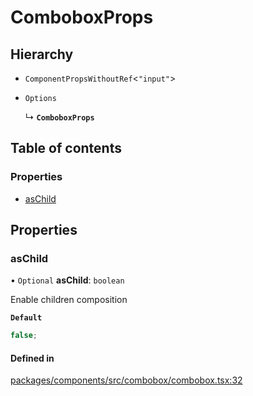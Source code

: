 # ComboboxProps

## Hierarchy

- `ComponentPropsWithoutRef`\<`"input"`\>

- `Options`

  ↳ **`ComboboxProps`**

## Table of contents

### Properties

- [asChild](props.md#aschild)

## Properties

### asChild

• `Optional` **asChild**: `boolean`

Enable children composition

**`Default`**

```ts
false;
```

#### Defined in

[packages/components/src/combobox/combobox.tsx:32](https://github.com/vtex/shoreline/blob/9cdfd7505/packages/components/src/combobox/combobox.tsx#L32)
